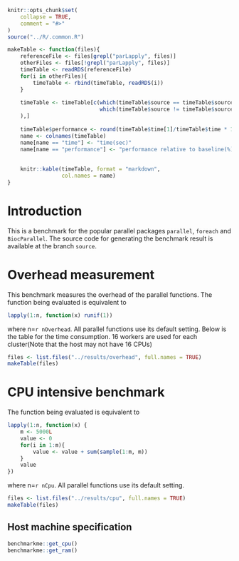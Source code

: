 ```r
knitr::opts_chunk$set(
    collapse = TRUE,
    comment = "#>"
)
source("../R/.common.R")

makeTable <- function(files){
    referenceFile <- files[grepl("parLapply", files)]
    otherFiles <- files[!grepl("parLapply", files)]
    timeTable <- readRDS(referenceFile)
    for(i in otherFiles){
        timeTable <- rbind(timeTable, readRDS(i))
    }
    
    timeTable <- timeTable[c(which(timeTable$source == timeTable$source[1]),
                             which(timeTable$source != timeTable$source[1])
    ),]
    
    timeTable$performance <- round(timeTable$time[1]/timeTable$time * 100, 2)
    name <- colnames(timeTable)
    name[name == "time"] <- "time(sec)"
    name[name == "performance"] <- "performance relative to baseline(%)"
    
    
    knitr::kable(timeTable, format = "markdown",
                 col.names = name)
}
```
# Introduction
This is a benchmark for the popular parallel packages `parallel`, `foreach` and `BiocParallel`. The source code for generating the benchmark result is available at the branch `source`.


# Overhead measurement
This benchmark measures the overhead of the parallel functions. The function being evaluated is equivalent to
```r
lapply(1:n, function(x) runif(1))
```
where n=`r nOverhead`. All parallel functions use its default setting. Below is the table for the time consumption. 16 workers are used for each cluster(Note that the host may not have 16 CPUs)
```r
files <- list.files("../results/overhead", full.names = TRUE)
makeTable(files)
```

# CPU intensive benchmark
The function being evaluated is equivalent to
```r
lapply(1:n, function(x) {
    m <- 5000L
    value <- 0
    for(i in 1:m){
        value <- value + sum(sample(1:m, m))
    }
    value
})
```
where n=`r nCpu`. All parallel functions use its default setting.

```r
files <- list.files("../results/cpu", full.names = TRUE)
makeTable(files)
```




## Host machine specification
```r
benchmarkme::get_cpu()
benchmarkme::get_ram()
```

